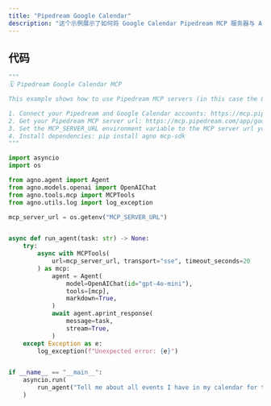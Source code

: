 ```yaml
---
title: "Pipedream Google Calendar"
description: "这个示例展示了如何将 Google Calendar Pipedream MCP 服务器与 Agno 智能体结合使用。"
---
```

## 代码

```python
"""
🗓️ Pipedream Google Calendar MCP

This example shows how to use Pipedream MCP servers (in this case the Google Calendar one) with Agno Agents.

1. Connect your Pipedream and Google Calendar accounts: https://mcp.pipedream.com/app/google-calendar
2. Get your Pipedream MCP server url: https://mcp.pipedream.com/app/google-calendar
3. Set the MCP_SERVER_URL environment variable to the MCP server url you got above
4. Install dependencies: pip install agno mcp-sdk
"""

import asyncio
import os

from agno.agent import Agent
from agno.models.openai import OpenAIChat
from agno.tools.mcp import MCPTools
from agno.utils.log import log_exception

mcp_server_url = os.getenv("MCP_SERVER_URL")


async def run_agent(task: str) -> None:
    try:
        async with MCPTools(
            url=mcp_server_url, transport="sse", timeout_seconds=20
        ) as mcp:
            agent = Agent(
                model=OpenAIChat(id="gpt-4o-mini"),
                tools=[mcp],
                markdown=True,
            )
            await agent.aprint_response(
                message=task,
                stream=True,
            )
    except Exception as e:
        log_exception(f"Unexpected error: {e}")


if __name__ == "__main__":
    asyncio.run(
        run_agent("Tell me about all events I have in my calendar for tomorrow")
    )
```